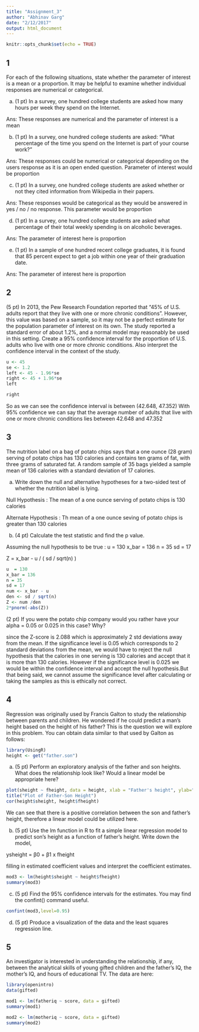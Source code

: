```yaml
---
title: "Assignment_3"
author: "Abhinav Garg"
date: "2/12/2017"
output: html_document
---
```


```r
knitr::opts_chunk$set(echo = TRUE)
```

## 1
For each of the following situations, state whether the parameter of interest is a mean or a
proportion. It may be helpful to examine whether individual responses are numerical or
categorical.

a) (1 pt) In a survey, one hundred college students are asked how many hours per week they spend on the Internet.

Ans: These responses are numerical and the parameter of interest is a mean 

b) (1 pt) In a survey, one hundred college students are asked: “What percentage of the time you spend on the Internet is part of your course work?”

Ans: These responses could be numerical or categorical depending on the users response as it is an open ended question. Parameter of interest would be proportion 

c) (1 pt) In a survey, one hundred college students are asked whether or not they cited information from Wikipedia in their papers.

Ans: These responses would be categorical as they would be answered in yes / no / no response. This parameter would be proportion 

d) (1 pt) In a survey, one hundred college students are asked what percentage of their total weekly spending is on alcoholic beverages.

Ans: The parameter of interest here is proportion 

e) (1 pt) In a sample of one hundred recent college graduates, it is found that 85 percent expect to get a job within one year of their graduation date.

Ans: The parameter of interest here is proportion 

## 2

(5 pt) In 2013, the Pew Research Foundation reported that “45% of U.S. adults report that they live with one or more chronic conditions”. However, this value was based on a sample, so it may not be a perfect estimate for the population parameter of interest on its own. The study reported a standard error of about 1.2%, and a normal model may reasonably be used in this setting. Create a 95% confidence interval for the proportion of U.S. adults who live with one or more chronic conditions. Also interpret the confidence interval in the context of the study.

```r
u <- 45
se <- 1.2
left <- 45 - 1.96*se
right <- 45 + 1.96*se
left
```

```r
right 
```
So as we can see the confidence interval is between (42.648, 47.352)
With 95% confidence we can say that the average number of adults that live with one or more chronic conditions lies between 42.648 and 47.352 


## 3 

The nutrition label on a bag of potato chips says that a one ounce (28 gram) serving of potato chips has 130 calories and contains ten grams of fat, with three grams of saturated fat. A random sample of 35 bags yielded a sample mean of 136 calories with a standard deviation of 17 calories.

a) Write down the null and alternative hypotheses for a two-sided test of whether the nutrition label is lying.

Null Hypothesis : The mean of a one ounce serving of potato chips is 130 calories 

Alternate Hypothesis : Th mean of a one ounce seving of potato chips is greater than 130 calories 

b) (4 pt) Calculate the test statistic and find the p value.

Assuming the null hypothesis to be true : u  = 130 
x_bar = 136 
n = 35
sd = 17 

Z = x_bar - u / ( sd / sqrt(n) )

```r
u  = 130 
x_bar = 136 
n = 35
sd = 17 
num <- x_bar - u 
den <- sd / sqrt(n)
Z <- num /den 
2*pnorm(-abs(Z))
```

(2 pt) If you were the potato chip company would you rather have your alpha = 0.05 or
0.025 in this case? Why?

since the Z-score is 2.088 which is approximately 2 std deviations away from the mean. If the significance level is 0.05 which corresponds to 2 standard deviations from the mean, we would have to reject the null hypothesis that the calories in one serving is 130 calories and accept that it is more than 130 calories. However if the significance level is 0.025 we would be within the confidence interval and accept the null hypothesis.But that being said, we cannot assume the significance level after calculating or taking the samples as this is ethically not correct. 


## 4 

Regression was originally used by Francis Galton to study the relationship between parents and children. He wondered if he could predict a man’s height based on the height of his father? This is the question we will explore in this problem. You can obtain data similar to that used by Galton as follows:

```r
library(UsingR)
height <- get("father.son")

```

a) (5 pt) Perform an exploratory analysis of the father and son heights. What does the relationship look like? Would a linear model be appropriate here?
```r
plot(sheight ~ fheight, data = height, xlab = "Father's height", ylab="Son's height" )
title("Plot of Father-Son Height")
cor(height$sheight, height$fheight)
```
We can see that there is a positive correlation between the son and father's height, therefore a linear model could be utilized here. 


b) (5 pt) Use the lm function in R to fit a simple linear regression model to predict son’s
height as a function of father’s height. Write down the model,

ysheight = β0 + β1 x fheight

filling in estimated coefficient values and interpret the coefficient estimates.
```r
mod3 <- lm(height$sheight ~ height$fheight)
summary(mod3)
```

c) (5 pt) Find the 95% confidence intervals for the estimates. You may find the confint() command useful.
```r
confint(mod3,level=0.95)
```

d) (5 pt) Produce a visualization of the data and the least squares regression line.


## 5 



An investigator is interested in understanding the relationship, if any, between the analytical skills of young gifted children and the father’s IQ, the mother’s IQ, and hours of educational TV. The data are here:

```r
library(openintro)
data(gifted)
```

```r
mod1 <- lm(fatheriq ~ score, data = gifted)
summary(mod1)
```

```r
mod2 <- lm(motheriq ~ score, data = gifted)
summary(mod2)
```